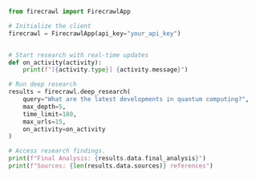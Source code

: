 ```python Python
from firecrawl import FirecrawlApp

# Initialize the client
firecrawl = FirecrawlApp(api_key="your_api_key")


# Start research with real-time updates
def on_activity(activity):
    print(f"[{activity.type}] {activity.message}")

# Run deep research
results = firecrawl.deep_research(
    query="What are the latest developments in quantum computing?",
    max_depth=5,
    time_limit=180,
    max_urls=15,
    on_activity=on_activity
)

# Access research findings.
print(f"Final Analysis: {results.data.final_analysis}")
print(f"Sources: {len(results.data.sources)} references") 
```